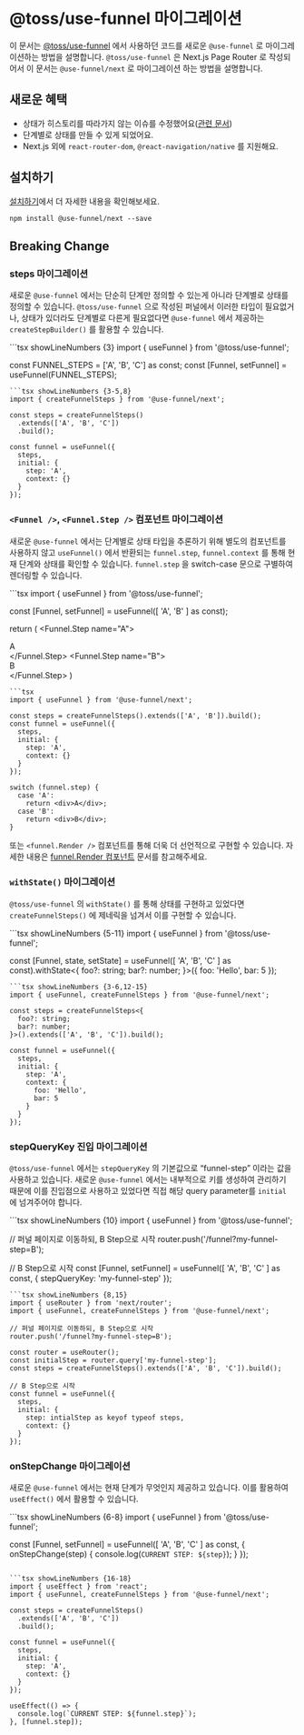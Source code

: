 
# @toss/use-funnel 마이그레이션

이 문서는 [@toss/use-funnel](https://www.slash.page/ko/libraries/react/use-funnel/README.i18n) 에서 사용하던 코드를 새로운 `@use-funnel` 로 마이그레이션하는 방법을 설명합니다. `@toss/use-funnel` 은 Next.js Page Router 로 작성되어서 이 문서는 `@use-funnel/next` 로 마이그레이션 하는 방법을 설명합니다.

## 새로운 혜택

- 상태가 히스토리를 따라가지 않는 이슈를 수정했어요([관련 문서](https://use-funnel.slash.page/ko/docs/features#%EC%89%AC%EC%9A%B4-%ED%9E%88%EC%8A%A4%ED%86%A0%EB%A6%AC-%EC%83%81%ED%83%9C-%EA%B4%80%EB%A6%AC))
- 단계별로 상태를 만들 수 있게 되었어요.
- Next.js 외에 `react-router-dom`, `@react-navigation/native` 를 지원해요.

## 설치하기

[설치하기](https://use-funnel.slash.page/ko/docs/install)에서 더 자세한 내용을 확인해보세요.

```shell npm2yarn
npm install @use-funnel/next --save
```

## Breaking Change

### steps 마이그레이션

새로운 `@use-funnel` 에서는 단순히 단계만 정의할 수 있는게 아니라 단계별로 상태를 정의할 수 있습니다. `@toss/use-funnel` 으로 작성된 퍼널에서 이러한 타입이 필요없거나, 상태가 있더라도 단계별로 다른게 필요없다면 `@use-funnel` 에서 제공하는 `createStepBuilder()` 를 활용할 수 있습니다.

<CodeCompare>
```tsx showLineNumbers {3}
import { useFunnel } from '@toss/use-funnel';

const FUNNEL_STEPS = ['A', 'B', 'C'] as const;
const [Funnel, setFunnel] = useFunnel(FUNNEL_STEPS);
```
```tsx showLineNumbers {3-5,8}
import { createFunnelSteps } from '@use-funnel/next';

const steps = createFunnelSteps()
  .extends(['A', 'B', 'C'])
  .build();
  
const funnel = useFunnel({
  steps,
  initial: {
    step: 'A',
    context: {}
  }
});
```
</CodeCompare>

### `<Funnel />`, `<Funnel.Step />` 컴포넌트 마이그레이션

새로운 `@use-funnel` 에서는 단계별로 상태 타입을 추론하기 위해 별도의 컴포넌트를 사용하지 않고 `useFunnel()` 에서 반환되는 `funnel.step`, `funnel.context` 를 통해 현재 단계와 상태를 확인할 수 있습니다. `funnel.step` 을 switch-case 문으로 구별하여 렌더링할 수 있습니다.

<CodeCompare>
```tsx
import { useFunnel } from '@toss/use-funnel';

const [Funnel, setFunnel] = useFunnel([
  'A', 'B'
] as const);

return (
  <Funnel>
    <Funnel.Step name="A">
      <div>A</div>
    </Funnel.Step>
    <Funnel.Step name="B">
      <div>B</div>
    </Funnel.Step>
  </Funnel>
)
```
```tsx
import { useFunnel } from '@use-funnel/next';

const steps = createFunnelSteps().extends(['A', 'B']).build();
const funnel = useFunnel({
  steps,
  initial: {
    step: 'A',
    context: {}
  }
});

switch (funnel.step) {
  case 'A':
    return <div>A</div>;
  case 'B':
    return <div>B</div>;
}
```
</CodeCompare>

또는 `<funnel.Render />` 컴포넌트를 통해 더욱 더 선언적으로 구현할 수 있습니다. 자세한 내용은 [funnel.Render 컴포넌트](/docs/funnel-render) 문서를 참고해주세요.

### `withState()` 마이그레이션
  
`@toss/use-funnel` 의 `withState()` 를 통해 상태를 구현하고 있었다면 `createFunnelSteps()` 에 제네릭을 넘겨서 이를 구현할 수 있습니다.

<CodeCompare>
```tsx showLineNumbers {5-11}
import { useFunnel } from '@toss/use-funnel';

const [Funnel, state, setState] = useFunnel([
  'A', 'B', 'C'
] as const).withState<{
  foo?: string;
  bar?: number;
}>({
  foo: 'Hello',
  bar: 5
});
```
```tsx showLineNumbers {3-6,12-15}
import { useFunnel, createFunnelSteps } from '@use-funnel/next';

const steps = createFunnelSteps<{
  foo?: string;
  bar?: number;
}>().extends(['A', 'B', 'C']).build();

const funnel = useFunnel({
  steps,
  initial: {
    step: 'A',
    context: {
      foo: 'Hello',
      bar: 5
    }
  }
});
```
</CodeCompare>

### stepQueryKey 진입 마이그레이션

`@toss/use-funnel` 에서는 `stepQueryKey` 의 기본값으로 “funnel-step” 이라는 값을 사용하고 있습니다. 새로운 `@use-funnel` 에서는 내부적으로 키를 생성하여 관리하기 때문에 이를 진입점으로 사용하고 있었다면 직접 해당 query parameter를 `initial` 에 넘겨주어야 합니다.

<CodeCompare>
```tsx showLineNumbers {10}
import { useFunnel } from '@toss/use-funnel';

// 퍼널 페이지로 이동하되, B Step으로 시작
router.push('/funnel?my-funnel-step=B');

// B Step으로 시작
const [Funnel, setFunnel] = useFunnel([
  'A', 'B', 'C'
] as const, {
  stepQueryKey: 'my-funnel-step'
});

```
```tsx showLineNumbers {8,15}
import { useRouter } from 'next/router';
import { useFunnel, createFunnelSteps } from '@use-funnel/next';

// 퍼널 페이지로 이동하되, B Step으로 시작
router.push('/funnel?my-funnel-step=B');

const router = useRouter();
const initialStep = router.query['my-funnel-step'];
const steps = createFunnelSteps().extends(['A', 'B', 'C']).build();

// B Step으로 시작
const funnel = useFunnel({
  steps,
  initial: {
    step: intialStep as keyof typeof steps,
    context: {}
  }
});
```
</CodeCompare>

### onStepChange 마이그레이션

새로운 `@use-funnel` 에서는 현재 단계가 무엇인지 제공하고 있습니다. 이를 활용하여 `useEffect()` 에서 활용할 수 있습니다.

<CodeCompare>
```tsx showLineNumbers {6-8}
import { useFunnel } from '@toss/use-funnel';

const [Funnel, setFunnel] = useFunnel([
  'A', 'B', 'C'
] as const, {
  onStepChange(step) {
    console.log(`CURRENT STEP: ${step}`);
  }
});
```

```tsx showLineNumbers {16-18}
import { useEffect } from 'react';
import { useFunnel, createFunnelSteps } from '@use-funnel/next';

const steps = createFunnelSteps()
  .extends(['A', 'B', 'C'])
  .build();
	
const funnel = useFunnel({
  steps,
  initial: {
    step: 'A',
    context: {}
  }
});

useEffect(() => {
  console.log(`CURRENT STEP: ${funnel.step}`);
}, [funnel.step]);
```
</CodeCompare>
